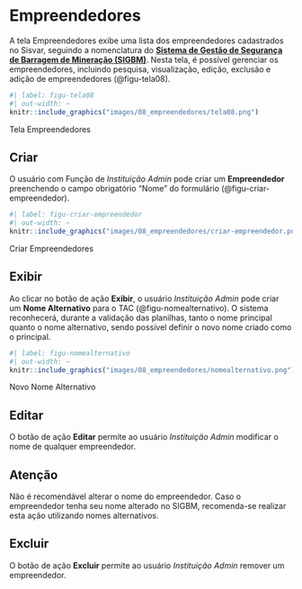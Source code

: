 # Empreendedores {#sec-empreendedores}

A tela Empreendedores exibe uma lista dos empreendedores cadastrados no Sisvar, seguindo a nomenclatura do [**Sistema de Gestão de Segurança de Barragem de Mineração (SIGBM)**](https://app.anm.gov.br/SIGBM/Publico/GerenciarPublico){.external target="_blank"}. Nesta tela, é possível gerenciar os empreendedores, incluindo pesquisa, visualização, edição, exclusão e adição de empreendedores (@figu-tela08).

::: {#figu-tela08}
```r
#| label: figu-tela08
#| out-width: ~
knitr::include_graphics("images/08_empreendedores/tela08.png")
```
Tela Empreendedores
:::

## Criar
O usuário com Função de *Instituição Admin* pode criar um **Empreendedor** preenchendo o campo obrigatório "Nome" do formulário (@figu-criar-empreendedor).

::: {#figu-criar-empreendedor}
```r
#| label: figu-criar-empreendedor
#| out-width: ~
knitr::include_graphics("images/08_empreendedores/criar-empreendedor.png")
```
Criar Empreendedores
:::

## Exibir
Ao clicar no botão de ação **Exibir**, o usuário *Instituição Admin* pode criar um **Nome Alternativo** para o TAC (@figu-nomealternativo). O sistema reconhecerá, durante a validação das planilhas, tanto o nome principal quanto o nome alternativo, sendo possível definir o novo nome criado como o principal.

::: {#figu-nomealternativo}
```r
#| label: figu-nomealternativo
#| out-width: ~
knitr::include_graphics("images/08_empreendedores/nomealternativo.png")
```
Novo Nome Alternativo
:::

## Editar
O botão de ação **Editar** permite ao usuário *Instituição Admin* modificar o nome de qualquer empreendedor.

::: callout-important
## Atenção
Não é recomendável alterar o nome do empreendedor. Caso o empreendedor tenha seu nome alterado no SIGBM, recomenda-se realizar esta ação utilizando nomes alternativos. 
:::

## Excluir
O botão de ação **Excluir** permite ao usuário *Instituição Admin* remover um empreendedor.
